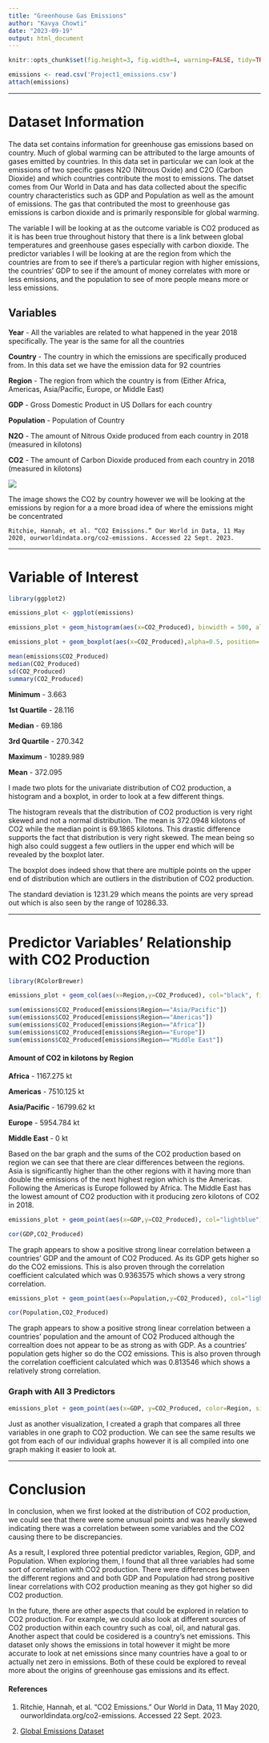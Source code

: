 ```yaml
---
title: "Greenhouse Gas Emissions"
author: "Kavya Chowti"
date: "2023-09-19"
output: html_document
---
```


```r
knitr::opts_chunk$set(fig.height=3, fig.width=4, warning=FALSE, tidy=TRUE, tidy.opts=list(width.cutoff=60))
```
```r
emissions <- read.csv('Project1_emissions.csv')
attach(emissions)
```


***

# **Dataset Information**

The data set contains information for greenhouse gas emissions based on country. Much of global warming can be attributed to the large amounts of gases emitted by countries. In this data set in particular we can look at the emissions of two specific gases N2O (Nitrous Oxide) and C2O (Carbon Dioxide) and which countries contribute the most to emissions. The datset comes from Our World in Data and has data collected about the specific country characteristics such as GDP and Population as well as the amount of emissions. The gas that contributed the most to greenhouse gas emissions is carbon dioxide and is primarily responsible for global warming.   

The variable I will be looking at as the outcome variable is CO2 produced as it is has been true throughout history that there is a link between global temperatures and greenhouse gases especially with carbon dioxide. The predictor variables I will be looking at are the region from which the countries are from to see if there's a particular region with higher emissions, the countries' GDP to see if the amount of money correlates with more or less emissions, and the population to see of more people means more or less emissions.


## **Variables**

**Year** - All the variables are related to what happened in the year 2018 specifically. The year is the same for all the countries

**Country** - The country in which the emissions are specifically produced from. In this data set we have the emission data for 92 countries

**Region** - The region from which the country is from (Either Africa, Americas, Asia/Pacific, Europe, or Middle East)

**GDP** - Gross Domestic Product in US Dollars for each country

**Population** - Population of Country

**N2O** - The amount of Nitrous Oxide produced from each country in 2018 (measured in kilotons)

**CO2** - The amount of Carbon Dioxide produced from each country in 2018 (measured in kilotons)



![](https://ourworldindata.org/exports/annual-co-emissions-by-region_v42_850x600.svg) 

The image shows the CO2 by country however we will be looking at the emissions by region for a a more broad idea of where the emissions might be concentrated

    Ritchie, Hannah, et al. “CO2 Emissions.” Our World in Data, 11 May 2020, ourworldindata.org/co2-emissions. Accessed 22 Sept. 2023. 
    
***

# **Variable of Interest**

```r
library(ggplot2)

emissions_plot <- ggplot(emissions)

emissions_plot + geom_histogram(aes(x=CO2_Produced), binwidth = 500, alpha=.5, position='identity', col="black", fill="lightblue") + labs(title = "Distribution of the CO2 Production in ktons", x="CO2 Production (kilotons)", y="Frequency") + theme_classic()

emissions_plot + geom_boxplot(aes(x=CO2_Produced),alpha=0.5, position='identity', col="black", fill="lightblue") + labs(title = "Distribution of the CO2 Production in ktons", x="CO2 Production (kilotons)", y="Frequency", horizontal=T) + theme_classic()


```
```r
mean(emissions$CO2_Produced)
median(CO2_Produced)
sd(CO2_Produced)
summary(CO2_Produced)
```
**Minimum** - 3.663

**1st Quartile** - 28.116   

**Median** -  69.186

**3rd Quartile** - 270.342

**Maximum** - 10289.989

**Mean** - 372.095




I made two plots for the univariate distribution of CO2 production, a histogram and a boxplot, in order to look at a few different things.

The histogram reveals that the distribution of CO2 production is very right skewed and not a normal distribution. The mean is 372.0948 kilotons of CO2 while the median point is 69.1865 kilotons. This drastic difference supports the fact that distribution is very right skewed. The mean being so high also could suggest a few outliers in the upper end which will be revealed by the boxplot later.

The boxplot does indeed show that there are multiple points on the upper end of distribution which are outliers in the distribution of CO2 production.

The standard deviation is 1231.29 which means the points are very spread out which is also seen by the range of 10286.33.

***

# **Predictor Variables' Relationship with CO2 Production**

```r
library(RColorBrewer)

emissions_plot + geom_col(aes(x=Region,y=CO2_Produced), col="black", fill="lightblue2",position = "dodge") + scale_fill_brewer(type='seq',palette=1) +theme_classic() +labs(title = "CO2 Production by Region", y="CO2 Production")

```
```r
sum(emissions$CO2_Produced[emissions$Region=="Asia/Pacific"])
sum(emissions$CO2_Produced[emissions$Region=="Americas"])
sum(emissions$CO2_Produced[emissions$Region=="Africa"])
sum(emissions$CO2_Produced[emissions$Region=="Europe"])
sum(emissions$CO2_Produced[emissions$Region=="Middle East"])
```


#### **Amount of CO2 in kilotons by Region**


**Africa** - 1167.275 kt

**Americas** - 7510.125 kt

**Asia/Pacific** - 16799.62 kt

**Europe** - 5954.784 kt

**Middle East** - 0 kt

Based on the bar graph and the sums of the CO2 production based on region we can see that there are clear differences between the regions. Asia is significantly higher than the other regions with it having more than double the emissions of the next highest region which is the Americas. Following the Americas is Europe followed by Africa. The Middle East has the lowest amount of CO2 production with it producing zero kilotons of CO2 in 2018.

```r
emissions_plot + geom_point(aes(x=GDP,y=CO2_Produced), col="lightblue") + labs(title='CO2 Produced vs GDP', x='GDP (US Dollars)',y='CO2 Produced') + theme_classic()

```
```r
cor(GDP,CO2_Produced)
```

The graph appears to show a positive strong linear correlation between a countries' GDP and the amount of CO2 Produced. As its GDP gets higher so do the CO2 emissions. This is also proven through the correlation coefficient calculated which was 0.9363575 which shows a very strong correlation.


```r
emissions_plot + geom_point(aes(x=Population,y=CO2_Produced), col="lightblue") + labs(title='CO2 Produced vs Population', x='Population',y='CO2 Produced') + theme_classic()

```
```r
cor(Population,CO2_Produced)
```

The graph appears to show a positive strong linear correlation between a countries' population and the amount of CO2 Produced although the correaltion does not appear to be as strong as with GDP. As a countries' population gets higher so do the CO2 emissions. This is also proven through the correlation coefficient calculated which was 0.813546 which shows a relatively strong correlation.

### **Graph with All 3 Predictors**

```r
emissions_plot + geom_point(aes(x=GDP, y=CO2_Produced, color=Region, size=Population)) + labs(title='CO2 by GDP, Region, and Population',x='GDP (US Dollars)', y='CO2 Production')  
```

Just as another visualization, I  created a graph that compares all three variables in one graph to CO2 production. We can see the same results we got from each of our individual graphs however it is all compiled into one graph making it easier to look at.

***

# **Conclusion**

In conclusion, when we first looked at the distribution of CO2 production, we could see that there were some unusual points and was heavily skewed indicating there was a correlation between some variables and the CO2 causing there to be discrepancies.

As a result, I explored three potential predictor variables, Region, GDP, and Population. When exploring them, I found that all three variables had some sort of correlation with CO2 production. There were differences between the different regions and and both GDP and Population had strong positive linear correlations with CO2 production meaning as they got higher so did CO2 production.

In the future, there are other aspects that could be explored in relation to CO2 production. For example, we could also look at different sources of CO2 production within each country such as coal, oil, and natural gas. Another aspect that could be cosidered is a country's net emissions. This dataset only shows the emissions in total however it might be more accurate to look at net emissions since many countries have a goal to or actually net zero in emissions. Both of these could be explored to reveal more about the origins of greenhouse gas emissions and its effect.

#### References

1) 

    Ritchie, Hannah, et al. “CO2 Emissions.” Our World in Data, 11 May 2020, ourworldindata.org/co2-emissions. Accessed 22 Sept. 2023. 
    
2) 
[Global Emissions Dataset](https://corgis-edu.github.io/corgis/csv/global_emissions/)
